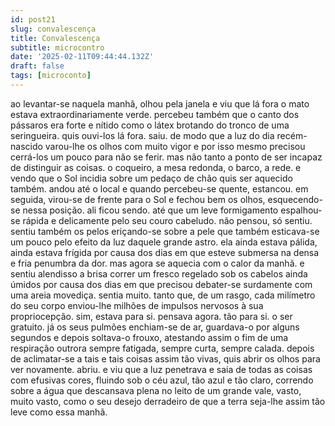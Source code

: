 ```yaml
---
id: post21
slug: convalescença
title: Convalescença
subtitle: microcontro
date: '2025-02-11T09:44:44.132Z'
draft: false
tags: [microconto]
---
```

ao levantar-se naquela manhã, olhou pela janela e viu que lá fora o mato estava 
extraordinariamente verde. percebeu também que 
o canto dos pássaros era forte e nítido como o látex brotando do tronco de 
uma seringueira. quis ouvi-los lá fora. saiu. de modo que a luz do dia recém-nascido 
varou-lhe os olhos com muito vigor e por isso mesmo precisou cerrá-los 
um pouco para não se ferir. mas não tanto a ponto de ser incapaz de distinguir as coisas.
o coqueiro, a mesa redonda, o barco, a rede. e vendo que o Sol incidia sobre
um pedaço de chão quis ser aquecido também. andou até o local e quando percebeu-se
quente, estancou. em seguida, virou-se de frente para o Sol
e fechou bem os olhos, esquecendo-se nessa posição. ali ficou sendo.
até que um leve formigamento espalhou-se rápida e delicamente 
pelo seu couro cabeludo. não pensou, só sentiu. sentiu também
os pelos eriçando-se sobre a pele que também esticava-se um pouco pelo efeito da luz
daquele grande astro. 
ela ainda estava pálida, ainda estava frígida por causa dos dias em que esteve submersa
na densa e fria penumbra da dor. mas agora se aquecia 
com o calor da manhã. e sentiu alendisso a brisa correr um fresco 
regelado sob os cabelos ainda úmidos por causa dos dias
em que precisou debater-se surdamente com uma areia movediça. sentia muito. 
tanto que, de um rasgo, cada milímetro do seu corpo enviou-lhe milhões 
de impulsos nervosos à sua propriocepção. 
sim, estava para si. pensava agora. tão para si. o ser gratuito. 
já os seus pulmões enchiam-se de ar, guardava-o por alguns 
segundos e depois soltava-o frouxo, atestando assim
o fim de uma respiração outrora sempre fatigada, sempre curta, sempre calada.
depois de aclimatar-se a tais e tais coisas assim tão vivas, 
quis abrir os olhos para ver novamente. abriu.
e viu que a luz penetrava e saia de todas as coisas com efusivas cores,
fluindo sob o céu azul, tão azul e tão claro,
correndo sobre a água que descansava plena no leito 
de um grande vale, vasto, muito vasto, como o seu desejo 
derradeiro de que a terra seja-lhe assim tão leve como essa manhã.
